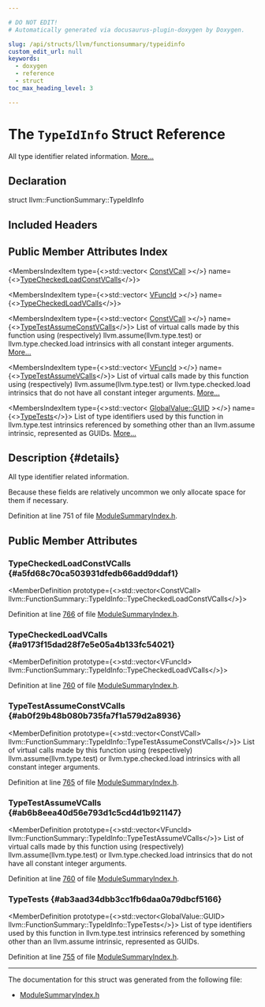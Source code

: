 ```yaml
---

# DO NOT EDIT!
# Automatically generated via docusaurus-plugin-doxygen by Doxygen.

slug: /api/structs/llvm/functionsummary/typeidinfo
custom_edit_url: null
keywords:
  - doxygen
  - reference
  - struct
toc_max_heading_level: 3

---
```





# The `TypeIdInfo` Struct Reference

<DoxygenPage pluginConfig={pluginConfig}>

All type identifier related information. <a href="#details">More...</a>

## Declaration

<CodeBlock>struct llvm::FunctionSummary::TypeIdInfo</CodeBlock>

## Included Headers

<IncludesList>
<IncludesListItem
  filePath="llvm/IR/ModuleSummaryIndex.h"
  permalink="/docs/api/files/include/include/llvm/include/llvm/ir/modulesummaryindex-h"
  isLocal="true" />
</IncludesList>

## Public Member Attributes Index

<MembersIndex>

<MembersIndexItem
  type={<>std::vector&lt; <a href="/docs/api/structs/llvm/functionsummary/constvcall">ConstVCall</a> &gt;</>}
  name={<><a href="#a5fd68c70ca503931dfedb66add9ddaf1">TypeCheckedLoadConstVCalls</a></>}>
</MembersIndexItem>

<MembersIndexItem
  type={<>std::vector&lt; <a href="/docs/api/structs/llvm/functionsummary/vfuncid">VFuncId</a> &gt;</>}
  name={<><a href="#a9173f15dad28f7e5e05a4b133fc54021">TypeCheckedLoadVCalls</a></>}>
</MembersIndexItem>

<MembersIndexItem
  type={<>std::vector&lt; <a href="/docs/api/structs/llvm/functionsummary/constvcall">ConstVCall</a> &gt;</>}
  name={<><a href="#ab0f29b48b080b735fa7f1a579d2a8936">TypeTestAssumeConstVCalls</a></>}>
List of virtual calls made by this function using (respectively) llvm.assume(llvm.type.test) or llvm.type.checked.load intrinsics with all constant integer arguments. <a href="#ab0f29b48b080b735fa7f1a579d2a8936">More...</a>
</MembersIndexItem>

<MembersIndexItem
  type={<>std::vector&lt; <a href="/docs/api/structs/llvm/functionsummary/vfuncid">VFuncId</a> &gt;</>}
  name={<><a href="#ab6b8eea40d56e793d1c5cd4d1b921147">TypeTestAssumeVCalls</a></>}>
List of virtual calls made by this function using (respectively) llvm.assume(llvm.type.test) or llvm.type.checked.load intrinsics that do not have all constant integer arguments. <a href="#ab6b8eea40d56e793d1c5cd4d1b921147">More...</a>
</MembersIndexItem>

<MembersIndexItem
  type={<>std::vector&lt; <a href="/docs/api/classes/llvm/globalvalue/#a3af0428ec6e48cb2f05c199b7b9f7e07">GlobalValue::GUID</a> &gt;</>}
  name={<><a href="#ab3aad34dbb3cc1fb6daa0a79dbcf5166">TypeTests</a></>}>
List of type identifiers used by this function in llvm.type.test intrinsics referenced by something other than an llvm.assume intrinsic, represented as GUIDs. <a href="#ab3aad34dbb3cc1fb6daa0a79dbcf5166">More...</a>
</MembersIndexItem>

</MembersIndex>

## Description {#details}

All type identifier related information.

Because these fields are relatively uncommon we only allocate space for them if necessary.

Definition at line 751 of file <a href="/docs/api/files/include/include/llvm/include/llvm/ir/modulesummaryindex-h">ModuleSummaryIndex.h</a>.

<SectionDefinition>

## Public Member Attributes

### TypeCheckedLoadConstVCalls {#a5fd68c70ca503931dfedb66add9ddaf1}

<MemberDefinition
  prototype={<>std::vector&lt;ConstVCall&gt; llvm::FunctionSummary::TypeIdInfo::TypeCheckedLoadConstVCalls</>}>

Definition at line <a href="/docs/api/files/include/include/llvm/include/llvm/ir/modulesummaryindex-h/#l00766">766</a> of file <a href="/docs/api/files/include/include/llvm/include/llvm/ir/modulesummaryindex-h">ModuleSummaryIndex.h</a>.
</MemberDefinition>

### TypeCheckedLoadVCalls {#a9173f15dad28f7e5e05a4b133fc54021}

<MemberDefinition
  prototype={<>std::vector&lt;VFuncId&gt; llvm::FunctionSummary::TypeIdInfo::TypeCheckedLoadVCalls</>}>

Definition at line <a href="/docs/api/files/include/include/llvm/include/llvm/ir/modulesummaryindex-h/#l00760">760</a> of file <a href="/docs/api/files/include/include/llvm/include/llvm/ir/modulesummaryindex-h">ModuleSummaryIndex.h</a>.
</MemberDefinition>

### TypeTestAssumeConstVCalls {#ab0f29b48b080b735fa7f1a579d2a8936}

<MemberDefinition
  prototype={<>std::vector&lt;ConstVCall&gt; llvm::FunctionSummary::TypeIdInfo::TypeTestAssumeConstVCalls</>}>
List of virtual calls made by this function using (respectively) llvm.assume(llvm.type.test) or llvm.type.checked.load intrinsics with all constant integer arguments.

Definition at line <a href="/docs/api/files/include/include/llvm/include/llvm/ir/modulesummaryindex-h/#l00765">765</a> of file <a href="/docs/api/files/include/include/llvm/include/llvm/ir/modulesummaryindex-h">ModuleSummaryIndex.h</a>.
</MemberDefinition>

### TypeTestAssumeVCalls {#ab6b8eea40d56e793d1c5cd4d1b921147}

<MemberDefinition
  prototype={<>std::vector&lt;VFuncId&gt; llvm::FunctionSummary::TypeIdInfo::TypeTestAssumeVCalls</>}>
List of virtual calls made by this function using (respectively) llvm.assume(llvm.type.test) or llvm.type.checked.load intrinsics that do not have all constant integer arguments.

Definition at line <a href="/docs/api/files/include/include/llvm/include/llvm/ir/modulesummaryindex-h/#l00760">760</a> of file <a href="/docs/api/files/include/include/llvm/include/llvm/ir/modulesummaryindex-h">ModuleSummaryIndex.h</a>.
</MemberDefinition>

### TypeTests {#ab3aad34dbb3cc1fb6daa0a79dbcf5166}

<MemberDefinition
  prototype={<>std::vector&lt;GlobalValue::GUID&gt; llvm::FunctionSummary::TypeIdInfo::TypeTests</>}>
List of type identifiers used by this function in llvm.type.test intrinsics referenced by something other than an llvm.assume intrinsic, represented as GUIDs.

Definition at line <a href="/docs/api/files/include/include/llvm/include/llvm/ir/modulesummaryindex-h/#l00755">755</a> of file <a href="/docs/api/files/include/include/llvm/include/llvm/ir/modulesummaryindex-h">ModuleSummaryIndex.h</a>.
</MemberDefinition>

</SectionDefinition>

<hr/>

The documentation for this struct was generated from the following file:

<ul>
<li><a href="/docs/api/files/include/include/llvm/include/llvm/ir/modulesummaryindex-h">ModuleSummaryIndex.h</a></li>
</ul>

</DoxygenPage>
